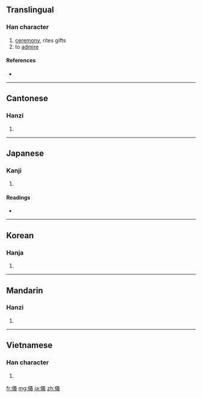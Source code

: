 {{also|仪}}
==Translingual==

===Han character===
{{Han char|rn=9|rad=人|as=13|sn=15|four=2825<sub>3</sub>|canj=人廿土戈 (OTGI)|ids=⿰[[亻]][[義]]}}

# [[ceremony]], rites gifts
# to [[admire]]

====References====
* {{Han ref|kx=0118.210|dkj=01172|dj=0251.050|hdz=10228.020|uh=5100|ud=20736|bh=BBF6|bd=48118}}

----

==Cantonese==

===Hanzi===
{{yue-hanzi|jyut=|y=yi4|sim=仪}}

# {{defn|Cantonese|sort=人13}}

----

==Japanese==

===Kanji===
{{ja-kanji|grade=c|rs=人13}}

# {{defn|Japanese}}

====Readings====
* {{ja-readings|on=[[ぎ]] (gi)|kun=[[よい]] (yoi), [[のり]] (nori)}}

----

==Korean==

===Hanja===
{{ko-hanja|hangeul=의|rv=ui|mr=ŭi}}

# {{defn|Korean|sort=人13}}

----

==Mandarin==

===Hanzi===
{{cmn-hanzi|sim=仪|pin=[[yí]] ([[yi2]])|wg=i<sup>2</sup>}}

# {{defn|Mandarin|sort=人13}}

----

==Vietnamese==

===Han character===
{{vi-hantu|[[nghi]], [[nghe]], [[nghỉ]], [[nghè]], [[nghì]], [[ngơi]]|rs=人13}}

# {{defn|Vietnamese|sort=人13}}

[[fr:儀]]
[[mg:儀]]
[[ja:儀]]
[[zh:儀]]